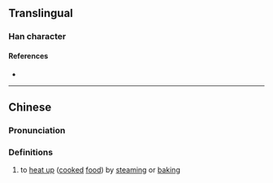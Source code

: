 {{character info}}
==Translingual==

===Han character===
{{Han char|rn=86|rad=火|as=11|sn=15|four=97832|canj=FYNB|ids=⿰火通}}

====References====
* {{Han ref|kx=0680.320|dkj=19343|dj=1092.090|hdz=32230.050|uh=71A5|ud=29093|bh=E66B|bd=58987}}

----

==Chinese==
{{zh-forms}}

===Pronunciation===
{{zh-pron
|m=tēng
|c=tung1
|mc=
|oc=
|ma=
|cat=v
}}

===Definitions===
{{zh-hanzi}}

# to [[heat up]] ([[cooked]] [[food]]) by [[steaming]] or [[baking]]